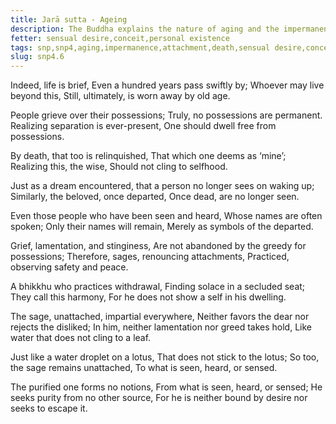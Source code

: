 ```yaml
---
title: Jarā sutta - Ageing
description: The Buddha explains the nature of aging and the impermanence of life in these verses, as well as the state of an Arahant.
fetter: sensual desire,conceit,personal existence
tags: snp,snp4,aging,impermanence,attachment,death,sensual desire,conceit,personal existence,arahant
slug: snp4.6
---
```


Indeed, life is brief,
Even a hundred years pass swiftly by;
Whoever may live beyond this,
Still, ultimately, is worn away by old age.

People grieve over their possessions;
Truly, no possessions are permanent.
Realizing separation is ever-present,
One should dwell free from possessions.

By death, that too is relinquished,
That which one deems as ‘mine’;
Realizing this, the wise,
Should not cling to selfhood.

Just as a dream encountered,
that a person no longer sees on waking up;
Similarly, the beloved, once departed,
Once dead, are no longer seen.

Even those people who have been seen and heard,
Whose names are often spoken;
Only their names will remain,
Merely as symbols of the departed.

Grief, lamentation, and stinginess,
Are not abandoned by the greedy for possessions;
Therefore, sages, renouncing attachments,
Practiced, observing safety and peace.

A bhikkhu who practices withdrawal,
Finding solace in a secluded seat;
They call this harmony,
For he does not show a self in his dwelling.

The sage, unattached, impartial everywhere,
Neither favors the dear nor rejects the disliked;
In him, neither lamentation nor greed takes hold,
Like water that does not cling to a leaf.

Just like a water droplet on a lotus,
That does not stick to the lotus;
So too, the sage remains unattached,
To what is seen, heard, or sensed.

The purified one forms no notions,
From what is seen, heard, or sensed;
He seeks purity from no other source,
For he is neither bound by desire nor seeks to escape it.